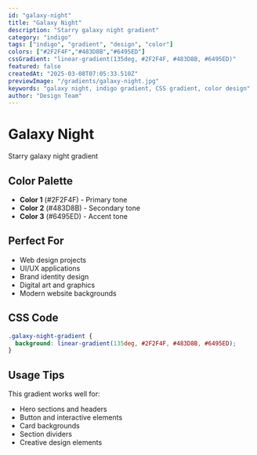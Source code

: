 ```yaml
---
id: "galaxy-night"
title: "Galaxy Night"
description: "Starry galaxy night gradient"
category: "indigo"
tags: ["indigo", "gradient", "design", "color"]
colors: ["#2F2F4F","#483D8B","#6495ED"]
cssGradient: "linear-gradient(135deg, #2F2F4F, #483D8B, #6495ED)"
featured: false
createdAt: "2025-03-08T07:05:33.510Z"
previewImage: "/gradients/galaxy-night.jpg"
keywords: "galaxy night, indigo gradient, CSS gradient, color design"
author: "Design Team"
---
```


# Galaxy Night

Starry galaxy night gradient

## Color Palette

- **Color 1** (#2F2F4F) - Primary tone
- **Color 2** (#483D8B) - Secondary tone
- **Color 3** (#6495ED) - Accent tone

## Perfect For

- Web design projects
- UI/UX applications
- Brand identity design
- Digital art and graphics
- Modern website backgrounds

## CSS Code

```css
.galaxy-night-gradient {
  background: linear-gradient(135deg, #2F2F4F, #483D8B, #6495ED);
}
```

## Usage Tips

This gradient works well for:
- Hero sections and headers
- Button and interactive elements
- Card backgrounds
- Section dividers
- Creative design elements
